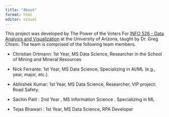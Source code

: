 ```yaml
---
title: "About"
format: html
editor: visual
---
```


This project was developed by The Power of the Voters For [INFO 526 - Data Analysis and Visualization](https://datavizaz.org/) at the University of Arizona, taught by Dr. Greg Chism. The team is comprised of the following team members.

-   Christian Ortmann: 1st Year, MS Data Science, Researcher in the School of Mining and Mineral Resources

-   Nick Ferrante: 1st Year, MS Data Science, Specializing in AI/ML (e.g., year, major, etc.).

-   Abhishek Kumar: 1st Year, MS Data Science, Researcher, VIP project: Road Safety.

-   Sachin Patil : 2nd Year , MS Information Science . Specializing in ML

-   Tejas Bhawari : 1st Year, MS Data Science, RPA Developer
